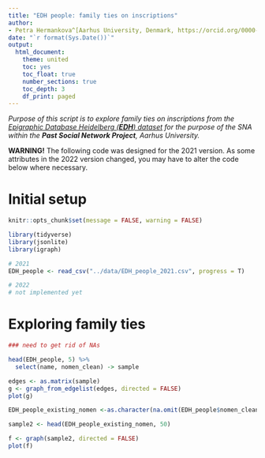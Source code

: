 ```yaml
---
title: "EDH people: family ties on inscriptions"
author: 
- Petra Hermankova^[Aarhus University, Denmark, https://orcid.org/0000-0002-6349-0540]
date: "`r format(Sys.Date())`"
output:
  html_document:
    theme: united
    toc: yes
    toc_float: true
    number_sections: true
    toc_depth: 3
    df_print: paged
---
```


_Purpose of this script is to explore family ties on inscriptions from the [Epigraphic Database Heidelberg (**EDH**) dataset](https://zenodo.org/record/4888168/)  for the purpose of the SNA within the **Past Social Network Project**, Aarhus University._


**WARNING!** The following code was designed for the 2021 version. As some attributes in the 2022 version changed, you may have to alter the code below where necessary.


# Initial setup

```r

knitr::opts_chunk$set(message = FALSE, warning = FALSE)

library(tidyverse)
library(jsonlite)
library(igraph)
```


```r
# 2021
EDH_people <- read_csv("../data/EDH_people_2021.csv", progress = T)

# 2022
# not implemented yet
```


# Exploring family ties

```r
### need to get rid of NAs

head(EDH_people, 5) %>% 
  select(name, nomen_clean) -> sample

edges <- as.matrix(sample)
g <- graph_from_edgelist(edges, directed = FALSE)
plot(g)
```



```r
EDH_people_existing_nomen <-as.character(na.omit(EDH_people$nomen_clean))

sample2 <- head(EDH_people_existing_nomen, 50)

f <- graph(sample2, directed = FALSE)
plot(f)
```

